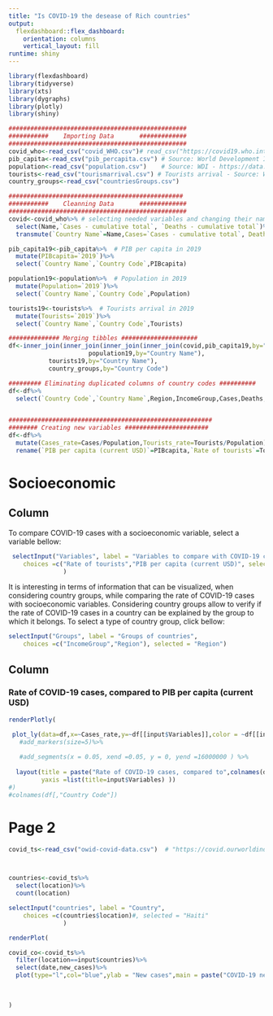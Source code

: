 ```yaml
---
title: "Is COVID-19 the desease of Rich countries"
output: 
  flexdashboard::flex_dashboard:
    orientation: columns
    vertical_layout: fill
runtime: shiny
---
```


```r
library(flexdashboard)
library(tidyverse)
library(xts)
library(dygraphs)
library(plotly)
library(shiny)

#################################################
###########    Importing Data       #############
#################################################
covid_who<-read_csv("covid_WHO.csv")# read_csv("https://covid19.who.int/WHO-COVID-19-global-table-data.csv") # Source: World Health Organization - https://covid19.who.int/table
pib_capita<-read_csv("pib_percapita.csv") # Source: World Development Indicators - https://data.worldbank.org/indicator/NY.GDP.PCAP.CD
population<-read_csv("population.csv")    # Source: WDI - https://data.worldbank.org/indicator/SP.POP.TOTL
tourists<-read_csv("tourismarrival.csv") # Tourists arrival - Source: WDI - https://data.worldbank.org/indicator/ST.INT.ARVL
country_groups<-read_csv("countriesGroups.csv")

################################################
###########    Cleanning Data       #############
#################################################
covid<-covid_who%>% # selecting needed variables and changing their names
  select(Name,`Cases - cumulative total`, `Deaths - cumulative total`)%>%
  transmute(`Country Name`=Name,Cases=`Cases - cumulative total`, Deaths=`Deaths - cumulative total`)

pib_capita19<-pib_capita%>%  # PIB per capita in 2019
  mutate(PIBcapita=`2019`)%>%
  select(`Country Name`,`Country Code`,PIBcapita)

population19<-population%>%  # Population in 2019
  mutate(Population=`2019`)%>%
  select(`Country Name`,`Country Code`,Population)

tourists19<-tourists%>%  # Tourists arrival in 2019
  mutate(Tourists=`2019`)%>%
  select(`Country Name`,`Country Code`,Tourists)

############## Merging tibbles #####################
df<-inner_join(inner_join(inner_join(inner_join(covid,pib_capita19,by="Country Name"),
                      population19,by="Country Name"),
           tourists19,by="Country Name"),
           country_groups,by="Country Code")

######### Eliminating duplicated columns of country codes ##########
df<-df%>%
  select(`Country Code`,`Country Name`,Region,IncomeGroup,Cases,Deaths,Population,PIBcapita,Tourists)


########################################################
######## Creating new variables #######################
df<-df%>%
  mutate(Cases_rate=Cases/Population,Tourists_rate=Tourists/Population)%>%
  rename(`PIB per capita (current USD)`=PIBcapita,`Rate of tourists`=Tourists)

```

Socioeconomic {data-vertical_layout=fill}
=====================================


Column {.sidebar}
-----------------------------------------------------------------------

To compare COVID-19 cases with a socioeconomic variable, select a variable bellow:

```r

 selectInput("Variables", label = "Variables to compare with COVID-19 cases", 
    choices =c("Rate of tourists","PIB per capita (current USD)", selected = "PIB per capita (current USD)")
               )
```


It is interesting in terms of information that can be visualized, when considering country groups, while comparing the rate of COVID-19 cases with socioeconomic variables. Considering country groups allow to verify if the rate of COVID-19 cases in a country can be explained by the group to which it belongs. To select a type of country group, click bellow:
```r
selectInput("Groups", label = "Groups of countries", 
    choices =c("IncomeGroup","Region"), selected = "Region")


```




Column {data-width=150}
-----------------------------------------------------------------------



### Rate of COVID-19 cases, compared to PIB per capita (current USD)

```r

renderPlotly(

 plot_ly(data=df,x=~Cases_rate,y=~df[[input$Variables]],color = ~df[[input$Groups]],type = "scatter",marker=list(size=10))%>%
   #add_markers(size=5)%>%
   
   #add_segments(x = 0.05, xend =0.05, y = 0, yend =16000000 ) %>%
   
  layout(title = paste("Rate of COVID-19 cases, compared to",colnames(df[,input$Variables])), xaxis = list(title="Rate of COVID-19 cases"),
         yaxis =list(title=input$Variables) ))
#)
#colnames(df[,"Country Code"])


```








Page 2 {data-vertical_layout=scroll}
=====================================



```r
covid_ts<-read_csv("owid-covid-data.csv")  # "https://covid.ourworldindata.org/data/owid-covid-data.csv"



countries<-covid_ts%>%
  select(location)%>%
  count(location)
```


```r
selectInput("countries", label = "Country", 
    choices =c(countries$location)#, selected = "Haiti"
               )

```


```r

renderPlot(

covid_co<-covid_ts%>%
  filter(location==input$countries)%>%
  select(date,new_cases)%>%
  plot(type="l",col="blue",ylab = "New cases",main = paste("COVID-19 new cases' curve in",input$countries))
  

  
)


     


```

